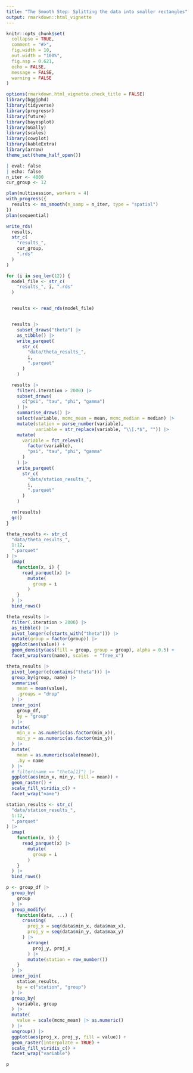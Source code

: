 ```yaml
---
title: "The Smooth Step: Splitting the data into smaller rectangles"
output: rmarkdown::html_vignette
---
```


```r
knitr::opts_chunk$set(
  collapse = TRUE,
  comment = "#>",
  fig.width = 10,
  out.width = "100%",
  fig.asp = 0.621,
  echo = FALSE,
  message = FALSE,
  warning = FALSE
)
```

```r
options(rmarkdown.html_vignette.check_title = FALSE)
library(bggjphd)
library(tidyverse)
library(progressr)
library(future)
library(bayesplot)
library(GGally)
library(scales)
library(cowplot)
library(kableExtra)
library(arrow)
theme_set(theme_half_open())
```


```r
| eval: false
| echo: false
n_iter <- 4000
cur_group <- 12

plan(multisession, workers = 4)
with_progress({
  results <- ms_smooth(n_samp = n_iter, type = "spatial")
})
plan(sequential)

write_rds(
  results,
  str_c(
    "results_",
    cur_group,
    ".rds"
  )
)
```


```r
for (i in seq_len(12)) {
  model_file <- str_c(
    "results_", i, ".rds"
  )


  results <- read_rds(model_file)


  results |>
    subset_draws("theta") |>
    as_tibble() |>
    write_parquet(
      str_c(
        "data/theta_results_",
        i,
        ".parquet"
      )
    )

  results |>
    filter(.iteration > 2000) |>
    subset_draws(
      c("psi", "tau", "phi", "gamma")
    ) |>
    summarise_draws() |>
    select(variable, mcmc_mean = mean, mcmc_median = median) |>
    mutate(station = parse_number(variable),
           variable = str_replace(variable, "\\[.*$", "")) |>
    mutate(
      variable = fct_relevel(
        factor(variable),
        "psi", "tau", "phi", "gamma"
      )
    ) |>
    write_parquet(
      str_c(
        "data/station_results_",
        i,
        ".parquet"
      )
    )

  rm(results)
  gc()
}
```



```r
theta_results <- str_c(
  "data/theta_results_",
  1:12,
  ".parquet"
) |>
  imap(
    function(x, i) {
      read_parquet(x) |>
        mutate(
          group = i
        )
    }
  ) |>
  bind_rows()

theta_results |>
  filter(.iteration > 2000) |>
  as_tibble() |>
  pivot_longer(c(starts_with("theta"))) |>
  mutate(group = factor(group)) |>
  ggplot(aes(value)) +
  geom_density(aes(fill = group, group = group), alpha = 0.5) +
  facet_wrap(vars(name), scales  = "free_x")
```

```r
theta_results |> 
  pivot_longer(c(contains("theta"))) |> 
  group_by(group, name) |> 
  summarise(
    mean = mean(value),
    .groups = "drop"
  ) |> 
  inner_join(
    group_df,
    by = "group"
  ) |> 
  mutate(
    min_x = as.numeric(as.factor(min_x)),
    min_y = as.numeric(as.factor(min_y)) 
  ) |> 
  mutate(
    mean = as.numeric(scale(mean)),
    .by = name
  ) |> 
  # filter(name == "theta[1]") |> 
  ggplot(aes(min_x, min_y, fill = mean)) +
  geom_raster() +
  scale_fill_viridis_c() +
  facet_wrap("name")
```


```r
station_results <- str_c(
  "data/station_results_",
  1:12,
  ".parquet"
) |>
  imap(
    function(x, i) {
      read_parquet(x) |>
        mutate(
          group = i
        )
    }
  ) |>
  bind_rows()
```


```r
p <- group_df |>
  group_by(
    group
  ) |>
  group_modify(
    function(data, ...) {
      crossing(
        proj_x = seq(data$min_x, data$max_x),
        proj_y = seq(data$min_y, data$max_y)
      ) |>
        arrange(
          proj_y, proj_x
        ) |>
        mutate(station = row_number())
    }
  ) |>
  inner_join(
    station_results,
    by = c("station", "group")
  ) |>
  group_by(
    variable, group
  ) |>
  mutate(
    value = scale(mcmc_mean) |> as.numeric()
  ) |>
  ungroup() |>
  ggplot(aes(proj_x, proj_y, fill = value)) +
  geom_raster(interpolate = TRUE) +
  scale_fill_viridis_c() +
  facet_wrap("variable")

p
```

